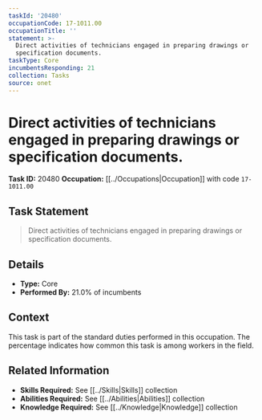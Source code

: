 ```yaml
---
taskId: '20480'
occupationCode: 17-1011.00
occupationTitle: ''
statement: >-
  Direct activities of technicians engaged in preparing drawings or
  specification documents.
taskType: Core
incumbentsResponding: 21
collection: Tasks
source: onet
---
```

# Direct activities of technicians engaged in preparing drawings or specification documents.

**Task ID:** 20480
**Occupation:** [[../Occupations|Occupation]] with code `17-1011.00`

## Task Statement

> Direct activities of technicians engaged in preparing drawings or specification documents.

## Details

- **Type:** Core
- **Performed By:** 21.0% of incumbents

## Context

This task is part of the standard duties performed in this occupation. The percentage indicates how common this task is among workers in the field.

## Related Information

- **Skills Required:** See [[../Skills|Skills]] collection
- **Abilities Required:** See [[../Abilities|Abilities]] collection
- **Knowledge Required:** See [[../Knowledge|Knowledge]] collection
